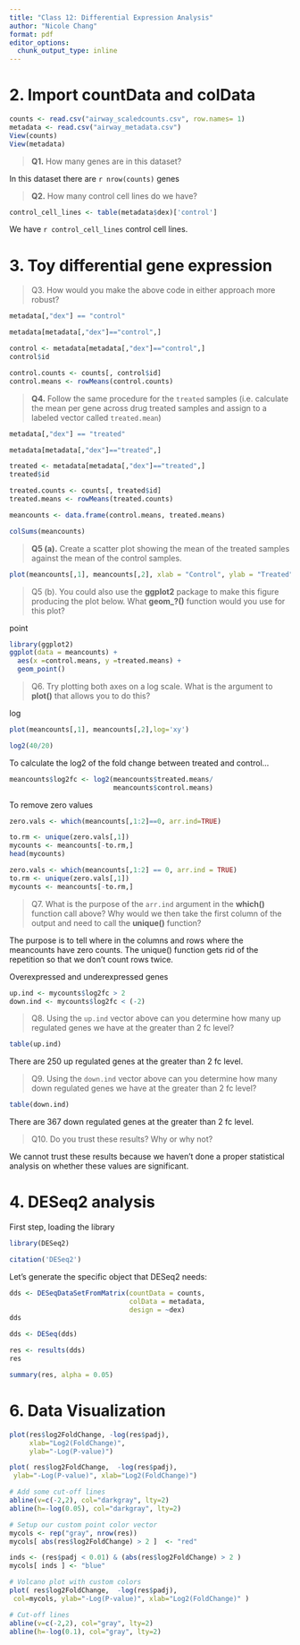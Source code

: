 ```yaml
---
title: "Class 12: Differential Expression Analysis"
author: "Nicole Chang"
format: pdf
editor_options: 
  chunk_output_type: inline
---
```


# 2. Import countData and colData

```r
counts <- read.csv("airway_scaledcounts.csv", row.names= 1)
metadata <- read.csv("airway_metadata.csv")
View(counts)
View(metadata)
```

> **Q1.** How many genes are in this dataset?

In this dataset there are `r nrow(counts)` genes

> **Q2.** How many control cell lines do we have?

```r
control_cell_lines <- table(metadata$dex)['control']
```

We have `r control_cell_lines` control cell lines.

# 3. Toy differential gene expression

> Q3. How would you make the above code in either approach more robust?

```r
metadata[,"dex"] == "control"
```

```r
metadata[metadata[,"dex"]=="control",]
```

```r
control <- metadata[metadata[,"dex"]=="control",]
control$id
```

```r
control.counts <- counts[, control$id]
control.means <- rowMeans(control.counts)
```

> **Q4.** Follow the same procedure for the `treated` samples (i.e. calculate the mean per gene across drug treated samples and assign to a labeled vector called `treated.mean`)

```r
metadata[,"dex"] == "treated"
```

```r
metadata[metadata[,"dex"]=="treated",]
```

```r
treated <- metadata[metadata[,"dex"]=="treated",]
treated$id
```

```r
treated.counts <- counts[, treated$id]
treated.means <- rowMeans(treated.counts)
```

```r
meancounts <- data.frame(control.means, treated.means)
```

```r
colSums(meancounts)
```

> **Q5 (a).** Create a scatter plot showing the mean of the treated samples against the mean of the control samples.

```r
plot(meancounts[,1], meancounts[,2], xlab = "Control", ylab = "Treated")
```

> Q5 (b). You could also use the **ggplot2** package to make this figure producing the plot below. What **geom\_?()** function would you use for this plot?

point

```r
library(ggplot2)
ggplot(data = meancounts) +
  aes(x =control.means, y =treated.means) +
  geom_point()
```

> Q6. Try plotting both axes on a log scale. What is the argument to **plot()** that allows you to do this?

log

```r
plot(meancounts[,1], meancounts[,2],log='xy')
```

```r
log2(40/20)
```

To calculate the log2 of the fold change between treated and control...

```r
meancounts$log2fc <- log2(meancounts$treated.means/ 
                          meancounts$control.means)
```

To remove zero values

```r
zero.vals <- which(meancounts[,1:2]==0, arr.ind=TRUE)

to.rm <- unique(zero.vals[,1])
mycounts <- meancounts[-to.rm,]
head(mycounts)
```

```r
zero.vals <- which(meancounts[,1:2] == 0, arr.ind = TRUE)
to.rm <- unique(zero.vals[,1])
mycounts <- meancounts[-to.rm,]
```

> Q7. What is the purpose of the `arr.ind` argument in the **which()** function call above? Why would we then take the first column of the output and need to call the **unique()** function?

The purpose is to tell where in the columns and rows where the meancounts have zero counts. The unique() function gets rid of the repetition so that we don't count rows twice.

Overexpressed and underexpressed genes

```r
up.ind <- mycounts$log2fc > 2
down.ind <- mycounts$log2fc < (-2)
```

> Q8. Using the `up.ind` vector above can you determine how many up regulated genes we have at the greater than 2 fc level?

```r
table(up.ind)
```

There are 250 up regulated genes at the greater than 2 fc level.

> Q9. Using the `down.ind` vector above can you determine how many down regulated genes we have at the greater than 2 fc level?

```r
table(down.ind)
```

There are 367 down regulated genes at the greater than 2 fc level.

> Q10. Do you trust these results? Why or why not?

We cannot trust these results because we haven't done a proper statistical analysis on whether these values are significant.

# 4. DESeq2 analysis

First step, loading the library

```r
library(DESeq2)
```

```r
citation('DESeq2')
```

Let's generate the specific object that DESeq2 needs:

```r
dds <- DESeqDataSetFromMatrix(countData = counts,
                              colData = metadata,
                              design = ~dex)
dds
```

```r
dds <- DESeq(dds)
```

```r
res <- results(dds)
res
```

```r
summary(res, alpha = 0.05)
```

# 6. Data Visualization

```r
plot(res$log2FoldChange, -log(res$padj),
     xlab="Log2(FoldChange)",
     ylab="-Log(P-value)")
```

```r
plot( res$log2FoldChange,  -log(res$padj), 
 ylab="-Log(P-value)", xlab="Log2(FoldChange)")

# Add some cut-off lines
abline(v=c(-2,2), col="darkgray", lty=2)
abline(h=-log(0.05), col="darkgray", lty=2)
```

```r
# Setup our custom point color vector 
mycols <- rep("gray", nrow(res))
mycols[ abs(res$log2FoldChange) > 2 ]  <- "red" 

inds <- (res$padj < 0.01) & (abs(res$log2FoldChange) > 2 )
mycols[ inds ] <- "blue"

# Volcano plot with custom colors 
plot( res$log2FoldChange,  -log(res$padj), 
 col=mycols, ylab="-Log(P-value)", xlab="Log2(FoldChange)" )

# Cut-off lines
abline(v=c(-2,2), col="gray", lty=2)
abline(h=-log(0.1), col="gray", lty=2)
```
